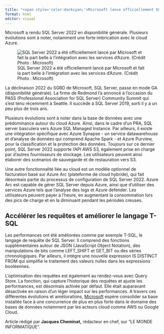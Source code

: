 ```yaml
---
title: "<span style='color:darkcyan;'>Microsoft lance officiellement SQL Server 2022</span>"
format: html
editor: visual
---
```


Microsoft a rendu SQL Server 2022 en disponibilité générale. Plusieurs évolutions sont à noter, notamment une forte imbrication avec le cloud Azure.

![SQL Server 2022 a été officiellement lancé par Microsoft et fait la part belle à l'intégration avec les services d'Azure. (Crédit Photo : Microsoft)](https://images.itnewsinfo.com/lmi/articles/grande/000000088988.png "SQL Server 2022 a été officiellement lancé par Microsoft et fait la part belle à l'intégration avec les services d'Azure. (Crédit Photo : Microsoft)")

La déclinaison 2022 du SGBD de Microsoft, SQL Server, passe en mode GA (disponibilité générale). La firme de Redmond l'a annoncé à l'occasion du PASS (Professional Association for SQL Server) Community Summit qui s'est tenu récemment à Seattle. Il succède à SQL Server 2019, sorti il y a un peu plus de trois ans.

Plusieurs évolutions sont à noter dans la base de données avec une prédominance autour du cloud Azure. Ainsi, dans le cadre d'un PRA, SQL server basculera vers Azure SQL Managed Instance. Par ailleurs, il existe une intégration spécifique avec Azure Synapse - un service datawarehouse et d'analyse de données qui comprend Apache Spark - et Azure Purview, pour la classification et la protection des données. Toujours sur ce dernier point, SQL Server 2022 supporte l'API AWS S3, également prise en charge par d'autres fournisseurs de stockage. Les utilisateurs peuvent ainsi élaborer des scénarios de sauvegarde et de restauration vers S3.

Une autre fonctionnalité liée au cloud est un modèle optionnel de facturation basé sur Azure Arc (plateforme de cloud hybride), qui fait désormais partie du processus de configuration de SQL Server 2022. Azure Arc est capable de gérer SQL Server depuis Azure, ainsi que d'utiliser des services Azure tels que l'analyse des logs et Azure defender. Les utilisateurs peuvent payer à l'heure, en augmentant la consommation lors des pics de charge et en la diminuant pendant les périodes creuses.

## Accélérer les requêtes et améliorer le langage T-SQL

Les performances ont été améliorées comme par exemple T-SQL, le langage de requête de SQL Server. Il comprend des fonctions supplémentaires autour de JSON (JavaScript Object Notation), des manipulations de bits comme LEFT_SHIFT et GET_BIT ou des séries chronologiques. Par ailleurs, il intègre une nouvelle expression IS DISTINCT FROM qui simplifie le traitement des valeurs nulles dans les expressions booléennes.

L'optimisation des requêtes est également au rendez-vous avec Query Store. La fonction, qui capture l'historique des requêtes et ajuste les performances, est désormais activée par défaut. Elle était auparavant désactivée en raison d'un léger impact sur les performances. A travers ces différentes évolutions et améliorations, [Microsoft](https://www.lemondeinformatique.fr/toute-l-actualite-marque-sur-microsoft-4.html) espère consolider sa base installée face à une concurrence de plus en plus forte dans le domaine des bases de données notamment par les acteurs cloud comme AWS ou Google Cloud.

Article rédigé par **Jacques Cheminat,** rédacteur en chef, sur "LE MONDE INFORMATIQUE".
